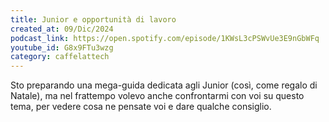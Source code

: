 ```yaml
---
title: Junior e opportunità di lavoro
created_at: 09/Dic/2024
podcast_link: https://open.spotify.com/episode/1KWsL3cPSWvUe3E9nGbWFq
youtube_id: G8x9FTu3wzg
category: caffelattech
---
```

 
Sto preparando una mega-guida dedicata agli Junior (così, come regalo di Natale), ma nel frattempo volevo anche confrontarmi con voi su questo tema, per vedere cosa ne pensate voi e dare qualche consiglio.



